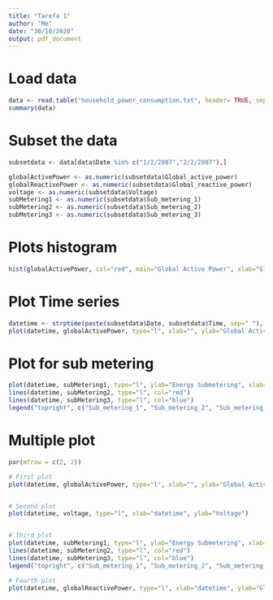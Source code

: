 ```yaml
---
title: "Tarefa 1"
author: "Me"
date: "30/10/2020"
output: pdf_document
---
```




# Load data
```r

data <- read.table("household_power_consumption.txt", header= TRUE, sep=";", stringsAsFactors=FALSE, dec=".")
summary(data)


```

# Subset the data
```r
subsetdata <- data[data$Date %in% c("1/2/2007","2/2/2007"),]

globalActivePower <- as.numeric(subsetdata$Global_active_power)
globalReactivePower <- as.numeric(subsetdata$Global_reactive_power)
voltage <- as.numeric(subsetdata$Voltage)
subMetering1 <- as.numeric(subsetdata$Sub_metering_1)
subMetering2 <- as.numeric(subsetdata$Sub_metering_2)
subMetering3 <- as.numeric(subsetdata$Sub_metering_3)
```

# Plots histogram
```r
hist(globalActivePower, col="red", main="Global Active Power", xlab="Global Active Power (kilowatts)")
```
# Plot Time series
```r
datetime <- strptime(paste(subsetdata$Date, subsetdata$Time, sep=" "), "%d/%m/%Y %H:%M:%S") 
plot(datetime, globalActivePower, type="l", xlab="", ylab="Global Active Power (kilowatts)")
```

# Plot for sub metering
```r
plot(datetime, subMetering1, type="l", ylab="Energy Submetering", xlab="")
lines(datetime, subMetering2, type="l", col="red")
lines(datetime, subMetering3, type="l", col="blue")
legend("topright", c("Sub_metering_1", "Sub_metering_2", "Sub_metering_3"), lty=1, lwd=2.5, col=c("black", "red", "blue"))
```

# Multiple plot
```r

par(mfrow = c(2, 2)) 

# First plot
plot(datetime, globalActivePower, type="l", xlab="", ylab="Global Active Power", cex=0.05)


# Second plot
plot(datetime, voltage, type="l", xlab="datetime", ylab="Voltage")


# Third plot
plot(datetime, subMetering1, type="l", ylab="Energy Submetering", xlab="")
lines(datetime, subMetering2, type="l", col="red")
lines(datetime, subMetering3, type="l", col="blue")
legend("topright", c("Sub_metering_1", "Sub_metering_2", "Sub_metering_3"), lty=, lwd=2.5, col=c("black", "red", "blue"), bty="o")

# Fourth plot
plot(datetime, globalReactivePower, type="l", xlab="datetime", ylab="Global_reactive_power", cex=0.2)

```
```r

```

